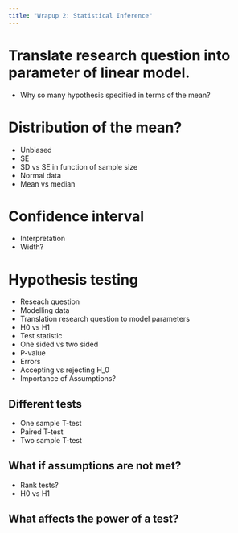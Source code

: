 ```yaml
---
title: "Wrapup 2: Statistical Inference"
---
```


# Translate research question into parameter of linear  model.

- Why so many hypothesis specified in terms of the mean?

# Distribution of the mean?

- Unbiased
- SE
- SD vs SE in function of sample size
- Normal data
- Mean vs median

# Confidence interval
- Interpretation
- Width?

# Hypothesis testing

- Reseach question
- Modelling data
- Translation research question to model parameters
- H0 vs H1
- Test statistic
- One sided vs two sided
- P-value
- Errors
- Accepting vs rejecting H_0
- Importance of Assumptions?

## Different tests
- One sample T-test
- Paired T-test
- Two sample T-test

## What if assumptions are not met?
- Rank tests?
- H0 vs H1

## What affects the power of a test?

